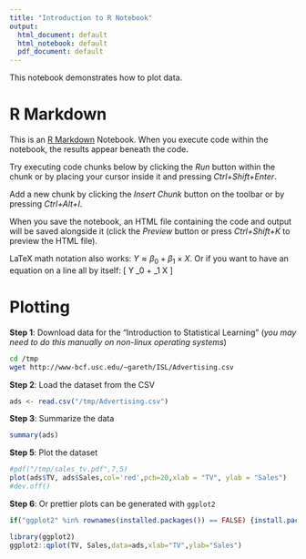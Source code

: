 ```yaml
---
title: "Introduction to R Notebook"
output:
  html_document: default
  html_notebook: default
  pdf_document: default
---
```


This notebook demonstrates how to plot data.

# R Markdown

This is an [R Markdown](http://rmarkdown.rstudio.com) Notebook. When you execute code within the notebook, the results appear beneath the code. 

Try executing code chunks below by clicking the *Run* button within the chunk or by placing your cursor inside it and pressing *Ctrl+Shift+Enter*.

Add a new chunk by clicking the *Insert Chunk* button on the toolbar or by pressing *Ctrl+Alt+I*.

When you save the notebook, an HTML file containing the code and output will be saved alongside it (click the *Preview* button or press *Ctrl+Shift+K* to preview the HTML file).

LaTeX math notation also works: $Y \approx \beta_0 + \beta_1 \times X$. Or if you want to have an equation on a line all by itself:
\[ Y \approx \beta_0 + \beta_1 \times X \]

# Plotting

**Step 1**: Download data for the "Introduction to Statistical Learning" (*you may need to do this manually on non-linux operating systems*)
```bash
cd /tmp
wget http://www-bcf.usc.edu/~gareth/ISL/Advertising.csv
```

**Step 2**: Load the dataset from the CSV
```r
ads <- read.csv("/tmp/Advertising.csv")
```

**Step 3**: Summarize the data
```r
summary(ads)
```

**Step 5**: Plot the dataset
```r
#pdf("/tmp/sales_tv.pdf",7,5)
plot(ads$TV, ads$Sales,col='red',pch=20,xlab = "TV", ylab = "Sales")
#dev.off()
```

**Step 6**: Or prettier plots can be generated with `ggplot2`
```r
if("ggplot2" %in% rownames(installed.packages()) == FALSE) {install.packages("ggplot2")}
```

```r
library(ggplot2)
ggplot2::qplot(TV, Sales,data=ads,xlab="TV",ylab="Sales")
```

